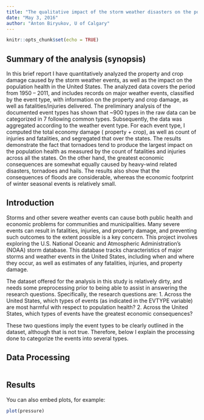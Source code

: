 ```yaml
---
title: "The qualitative impact of the storm weather disasters on the population health and economic consequences in the US "
date: "May 3, 2016"
author: "Anton Biryukov, U of Calgary"
---
```


```r
knitr::opts_chunk$set(echo = TRUE)
```

## Summary of the analysis (synopsis)

In this brief report I have quantitatively analyzed the property and crop damage caused by the storm weather events, as well as the impact on the population health in the United States. The analyzed data covers the period from 1950 -- 2011, and includes records on major weather events, classified by the event type, with information on the property and crop damage, as well as fatalities/injuries delivered. The preliminary analysis of the documented event types has shown that ~900 types in the raw data can be categorized in 7 following common types. Subsequently, the data was aggregated according to the weather event type. For each event type, I computed the total economy damage ( property + crop), as well as count of injuries and fatalities, and segregated that over the states. The results demonstrate the fact that tornadoes tend to produce the largest impact on the population health as measured by the count of fatalities and injuries across all the states. On the other hand, the greatest economic consequences are somewhat equally caused by heavy-wind related disasters, tornadoes and hails. The results also show that the consequences of floods are considerable, whereas the economic footprint of winter seasonal events is relatively small.

## Introduction

Storms and other severe weather events can cause both public health and economic problems for communities and municipalities. Many severe events can result in fatalities, injuries, and property damage, and preventing such outcomes to the extent possible is a key concern. This project involves exploring the U.S. National Oceanic and Atmospheric Administration's (NOAA) storm database. This database tracks characteristics of major storms and weather events in the United States, including when and where they occur, as well as estimates of any fatalities, injuries, and property damage.

The dataset offered for the analysis in this study is relatively dirty, and needs some preprocessing prior to being able to assist in answering the research questions. Specifically, the research questions are:
1. Across the United States, which types of events (as indicated in the EVTYPE variable) are most harmful with respect to population health?
2. Across the United States, which types of events have the greatest economic consequences?

These two questions imply the event types to be clearly outlined in the dataset, although that is not true. Therefore, below I explain the processing done to categorize the events into several types.

## Data Processing
```r

```


## Results

You can also embed plots, for example:

```r
plot(pressure)
```

